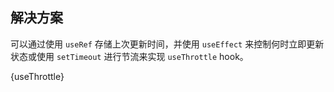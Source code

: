 

## 解决方案

可以通过使用 `useRef` 存储上次更新时间，并使用 `useEffect` 来控制何时立即更新状态或使用 `setTimeout` 进行节流来实现 `useThrottle` hook。

<MDXCodeBlock>
  {useThrottle}
</MDXCodeBlock>
